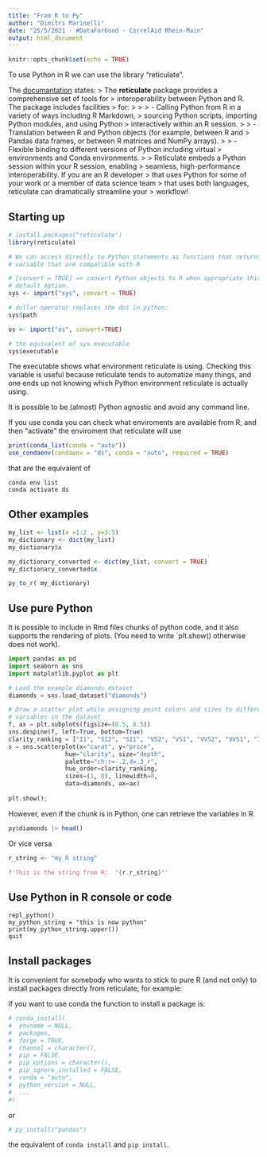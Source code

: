 ```yaml
---
title: "From R to Py"
author: "Dimitri Marinelli"
date: "25/5/2021 - #DataForGood - CorrelAid Rhein-Main"
output: html_document
---
```


```r
knitr::opts_chunk$set(echo = TRUE)

```

To use Python in R we can use the library "reticulate".

The [documantation](https://rstudio.github.io/reticulate/) states: 
> The **reticulate** package provides a comprehensive set of tools for
> interoperability between Python and R. The package includes facilities
> for:
>
>
>  - Calling Python from R in a variety of ways including R Markdown,
>    sourcing Python scripts, importing Python modules, and using Python
>    interactively within an R session.
>
>  - Translation between R and Python objects (for example, between R and
>    Pandas data frames, or between R matrices and NumPy arrays).
>
>  - Flexible binding to different versions of Python including virtual
>    environments and Conda environments.
>
> Reticulate embeds a Python session within your R session, enabling
> seamless, high-performance interoperability. If you are an R developer
> that uses Python for some of your work or a member of data science team
> that uses both languages, reticulate can dramatically streamline your
> workflow\!



## Starting up


```r
# install.packages("reticulate")
library(reticulate)

# We can access directly to Python statements as functions that returns
# variable that are compatible with R

# [convert = TRUE] => convert Python objects to R when appropriate this is the
# default option.
sys <- import("sys", convert = TRUE)

# dollar operator replaces the dot in python:
sys$path

os <- import("os", convert=TRUE)

# the equivalent of sys.executable
sys$executable
```

The executable shows what environment reticulate is using. Checking this variable
is useful because reticulate tends to automatize many things, and one ends up 
not knowing which Python environment reticulate is actually using. 

It is possible to be (almost) Python agnostic and avoid any command line.

If you use conda you can check what enviroments are available from R, and then
"activate" the enviroment that reticulate will use

```r
print(conda_list(conda = "auto"))
use_condaenv(condaenv = "ds", conda = "auto", required = TRUE)
```
that are the equivalent of 
```
conda env list
conda activate ds
``` 
## Other examples 

```r
my_list <- list(x =1:2 , y=3:5)
my_dictionary <- dict(my_list)
my_dictionary$x
```

```r
my_dictionary_converted <- dict(my_list, convert = TRUE)
my_dictionary_converted$x
```

```r
py_to_r( my_dictionary)
```


## Use pure Python

It is possible to include in Rmd files chunks of python code, and it also 
supports the rendering of plots. (You need to write `plt.show() otherwise does 
not work).

```python
import pandas as pd
import seaborn as sns
import matplotlib.pyplot as plt

# Load the example diamonds dataset
diamonds = sns.load_dataset("diamonds")

# Draw a scatter plot while assigning point colors and sizes to different
# variables in the dataset
f, ax = plt.subplots(figsize=(6.5, 6.5))
sns.despine(f, left=True, bottom=True)
clarity_ranking = ["I1", "SI2", "SI1", "VS2", "VS1", "VVS2", "VVS1", "IF"]
s = sns.scatterplot(x="carat", y="price",
                hue="clarity", size="depth",
                palette="ch:r=-.2,d=.3_r",
                hue_order=clarity_ranking,
                sizes=(1, 8), linewidth=0,
                data=diamonds, ax=ax)
                
plt.show();
```

However, even if the chunk is in Python, one can retrieve the variables in R. 

```r
py$diamonds |> head()
```

Or vice versa

```R
r_string <- "my R string"
```

```python
f'This is the string from R:  "{r.r_string}"'
```


## Use Python in R console or code

```
repl_python()
my_python_string = "this is now python" 
print(my_python_string.upper())
quit
```

## Install packages 

It is convenient for somebody who wants to stick to pure R (and not only) to
install packages directly from reticulate, for example:

if you want to use conda the function to install a package is:
```r

# conda_install(
#  envname = NULL,
#  packages,
#  forge = TRUE,
#  channel = character(),
#  pip = FALSE,
#  pip_options = character(),
#  pip_ignore_installed = FALSE,
#  conda = "auto",
#  python_version = NULL,
#  ...
#)
```
or 
```r
# py_install("pandas")
```


the equivalent of `conda install` and `pip install`. 

